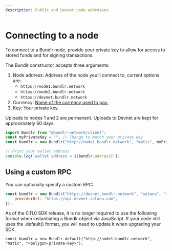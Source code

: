 ```yaml
---
description: Public and Devnet node addresses.
---
```



# Connecting to a node

To connect to a Bundlr node, provide your private key to allow for access to stored funds and for signing transactions.

The Bundlr constructor accepts three arguments:

1. Node address: Address of the node you’ll connect to, current options are:
    - `https://node1.bundlr.network`
    - `https://node2.bundlr.network`
    - `https://devnet.bundlr.network`
2. Currency: [Name of the currency used to pay.](/overview/supported-tokens)
3. Key: Your private key.

Uploads to nodes 1 and 2 are permanent. Uploads to Devnet are kept for approximately 60 days.

```js
import Bundlr from "@bundlr-network/client";
const myPrivateKey = ""; // Change to match your private key
const bundlr = new Bundlr("http://node1.bundlr.network", "matic", myPrivateKey);

// Print your wallet address
console.log(`wallet address = ${bundlr.address}`);
```

## Using a custom RPC

You can optionally specify a custom RPC:

```js
const bundlr = new Bundlr("https://devnet.bundlr.network", "solana", "<solana-private-key>", {
	providerUrl: "https://api.devnet.solana.com",
});
```

<Callout type="info" emoji="ℹ️">
As of the 0.11.0 SDK release, it is no longer required to use the following format when instantiating a Bundlr object via JavaScript. If your code still uses the .default() format, you will need to update it when upgrading your SDK.

`const bundlr = new Bundlr.default("http://node1.bundlr.network", "matic", "<polygon-private-key>");`

</Callout>
